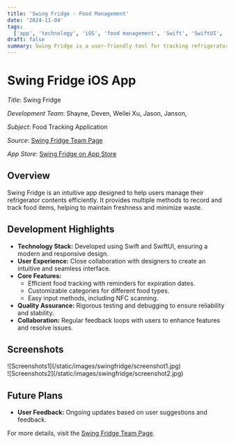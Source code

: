 ```yaml
---
title: 'Swing Fridge - Food Management'
date: '2024-11-04'
tags:
  ['app', 'technology', 'iOS', 'food management', 'Swift', 'SwiftUI', 'UX design', 'productivity']
draft: false
summary: Swing Fridge is a user-friendly tool for tracking refrigerator contents, ensuring efficient food management and freshness.
---
```


# Swing Fridge iOS App

_Title_: Swing Fridge

_Development Team_: Shayne, Deven, Weilei Xu, Jason, Janson,

_Subject_: Food Tracking Application

_Source_: [Swing Fridge Team Page](https://bento.me/swingfridge)

_App Store_: [Swing Fridge on App Store](https://apps.apple.com/hk/app/swing-fridge-food-management/id6463849203?l=en-GB)

## Overview

Swing Fridge is an intuitive app designed to help users manage their refrigerator contents efficiently. It provides multiple methods to record and track food items, helping to maintain freshness and minimize waste.

## Development Highlights

- **Technology Stack:** Developed using Swift and SwiftUI, ensuring a modern and responsive design.
- **User Experience:** Close collaboration with designers to create an intuitive and seamless interface.
- **Core Features:**
  - Efficient food tracking with reminders for expiration dates.
  - Customizable categories for different food types.
  - Easy input methods, including NFC scanning.
- **Quality Assurance:** Rigorous testing and debugging to ensure reliability and stability.
- **Collaboration:** Regular feedback loops with users to enhance features and resolve issues.

## Screenshots

<div className="-mx-2 flex flex-wrap overflow-hidden xl:-mx-2">
  <div className="my-1 w-full overflow-hidden px-2 xl:my-1 xl:w-1/2 xl:px-2">
    ![Screenshots1](/static/images/swingfridge/screenshot1.jpg)
  </div>
  <div className="my-1 w-full overflow-hidden px-2 xl:my-1 xl:w-1/2 xl:px-2">
    ![Screenshots2](/static/images/swingfridge/screenshot2.jpg)
  </div>
</div>

## Future Plans

- **User Feedback:** Ongoing updates based on user suggestions and feedback.

For more details, visit the [Swing Fridge Team Page](https://bento.me/swingfridge).
